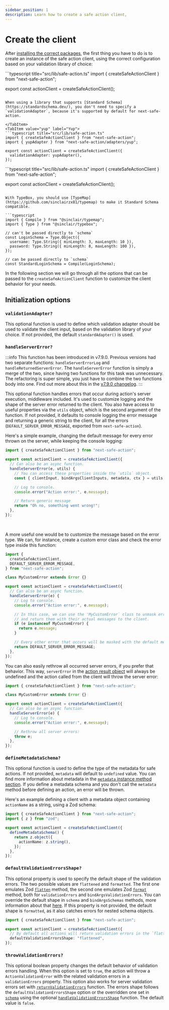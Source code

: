 ```yaml
---
sidebar_position: 1
description: Learn how to create a safe action client,
---
```



# Create the client

After [installing the correct packages](/docs/getting-started#installation), the first thing you have to do is to create an instance of the safe action client, using the correct configuration based on your validation library of choice:

<Tabs groupId="validation-libraries">
<TabItem value="standard" label="Standard Schema (Zod, Valibot, etc)" default>
```typescript title="src/lib/safe-action.ts"
import { createSafeActionClient } from "next-safe-action";

export const actionClient = createSafeActionClient();
```

When using a library that supports [Standard Schema](https://standardschema.dev/), you don't need to specify a `validationAdapter`, because it's supported by default for next-safe-action.

</TabItem>
<TabItem value="yup" label="Yup">
```typescript title="src/lib/safe-action.ts"
import { createSafeActionClient } from "next-safe-action";
import { yupAdapter } from "next-safe-action/adapters/yup";

export const actionClient = createSafeActionClient({
  validationAdapter: yupAdapter(),
});
```
</TabItem>
<TabItem value="typebox" label="TypeBox">
```typescript title="src/lib/safe-action.ts"
import { createSafeActionClient } from "next-safe-action";

export const actionClient = createSafeActionClient();
```

With TypeBox, you should use [TypeMap](https://github.com/sinclairzx81/typemap) to make it Standard Schema compatible.

```typescript
import { Compile } from "@sinclair/typemap";
import { Type } from "@sinclair/typebox";

// can't be passed directly to `schema`
const LoginSchema = Type.Object({
  username: Type.String({ minLength: 3, maxLength: 10 }),
  password: Type.String({ minLength: 8, maxLength: 100 }),
});

// can be passed directly to `schema`
const StandardLoginSchema = Compile(LoginSchema);
```

</TabItem>
</Tabs>

In the following section we will go through all the options that can be passed to the `createSafeActionClient` function to customize the client behavior for your needs.

## Initialization options

### `validationAdapter?`

This optional function is used to define which validation adapter should be used to validate the client input, based on the validation library of your choice. If not provided, the default `standardAdapter()` is used.

### `handleServerError?`

:::info
This function has been introduced in v7.9.0. Previous versions had two separate functions: `handleServerErrorLog` and `handleReturnedServerError`. The `handleServerError` function is simply a merge of the two, since having two functions for this task was unnecessary. The refactoring is super simple, you just have to combine the two functions body into one. Find out more about this in the [v7.9.0 changelog](https://github.com/TheEdoRan/next-safe-action/releases/tag/v7.9.0).
:::

This optional function handles errors that occur during action's server execution, middleware included. It's used to customize logging and the shape of the server error returned to the client. You also have access to useful properties via the `utils` object, which is the second argument of the function. If not provided, it defaults to console logging the error message and returning a generic string to the client, for all the errors (`DEFAULT_SERVER_ERROR_MESSAGE`, exported from `next-safe-action`).

Here's a simple example, changing the default message for every error thrown on the server, while keeping the console logging:

```typescript title=src/lib/safe-action.ts
import { createSafeActionClient } from "next-safe-action";

export const actionClient = createSafeActionClient({
  // Can also be an async function.
  handleServerError(e, utils) {
    // You can access these properties inside the `utils` object.
    const { clientInput, bindArgsClientInputs, metadata, ctx } = utils;

    // Log to console.
    console.error("Action error:", e.message);

    // Return generic message
    return "Oh no, something went wrong!";
  },
});
```

<br />

A more useful one would be to customize the message based on the error type. We can, for instance, create a custom error class and check the error type inside this function:

```typescript title=src/lib/safe-action.ts
import {
  createSafeActionClient,
  DEFAULT_SERVER_ERROR_MESSAGE,
} from "next-safe-action";

class MyCustomError extends Error {}

export const actionClient = createSafeActionClient({
  // Can also be an async function.
  handleServerError(e) {
    // Log to console.
    console.error("Action error:", e.message);

    // In this case, we can use the 'MyCustomError` class to unmask errors
    // and return them with their actual messages to the client.
    if (e instanceof MyCustomError) {
      return e.message;
    }

    // Every other error that occurs will be masked with the default message.
    return DEFAULT_SERVER_ERROR_MESSAGE;
  },
});
```

You can also easily rethrow all occurred server errors, if you prefer that behavior. This way, `serverError` in the [action result object](/docs/define-actions/action-result-object) will always be undefined and the action called from the client will throw the server error:

```typescript title=src/lib/safe-action.ts
import { createSafeActionClient } from "next-safe-action";

class MyCustomError extends Error {}

export const actionClient = createSafeActionClient({
  // Can also be an async function.
  handleServerError(e) {
    // Log to console.
    console.error("Action error:", e.message);

    // Rethrow all server errors:
    throw e;
  },
});
```

### `defineMetadataSchema?`

This optional function is used to define the type of the metadata for safe actions. If not provided, `metadata` will default to `undefined` value. You can find more information about metadata in the [`metadata` instance method section](/docs/define-actions/instance-methods#metadata). If you define a metadata schema and you don't call the `metadata` method before defining an action, an error will be thrown.

Here's an example defining a client with a metadata object containing `actionName` as a string, using a Zod schema:

```typescript title="src/app/safe-action.ts"
import { createSafeActionClient } from "next-safe-action";
import { z } from "zod";

export const actionClient = createSafeActionClient({
  defineMetadataSchema() {
    return z.object({
      actionName: z.string(),
    });
  },
});
```

### `defaultValidationErrorsShape?`

This optional property is used to specify the default shape of the validation errors. The two possible values are `flattened` and `formatted`. The first one emulates Zod [`flatten`](https://zod.dev/ERROR_HANDLING?id=flattening-errors) method, the second one emulates Zod [`format`](https://zod.dev/ERROR_HANDLING?id=formatting-errors) method, both for `validationErrors` and `bindArgsValidationErrors`. You can override the default shape in `schema` and `bindArgsSchemas` methods, more information about that [here](/docs/define-actions/validation-errors#customize-validation-errors-format). If this property is not provided, the default shape is `formatted`, as it also catches errors for nested schema objects.

```typescript
import { createSafeActionClient } from "next-safe-action";

export const actionClient = createSafeActionClient({
  // By default all actions will return validation errors in the `flattened` shape.
  defaultValidationErrorsShape: "flattened",
});
```

### `throwValidationErrors?`

This optional boolean property changes the default behavior of validation errors handling. When this option is set to `true`, the action will throw a `ActionValidationError` with the related validation errors in a `validationErrors` property. This option also works for server validation errors set with [`returnValidationErrors`](/docs/define-actions/validation-errors#returnvalidationerrors) function. The errors shape follows the `defaultValidationErrorsShape` option or the overridden one set in [`schema`](/docs/define-actions/instance-methods#schema) using the optional [`handleValidationErrorsShape`](/docs/define-actions/validation-errors#customize-validation-errors-format) function. The default value is `false`.
